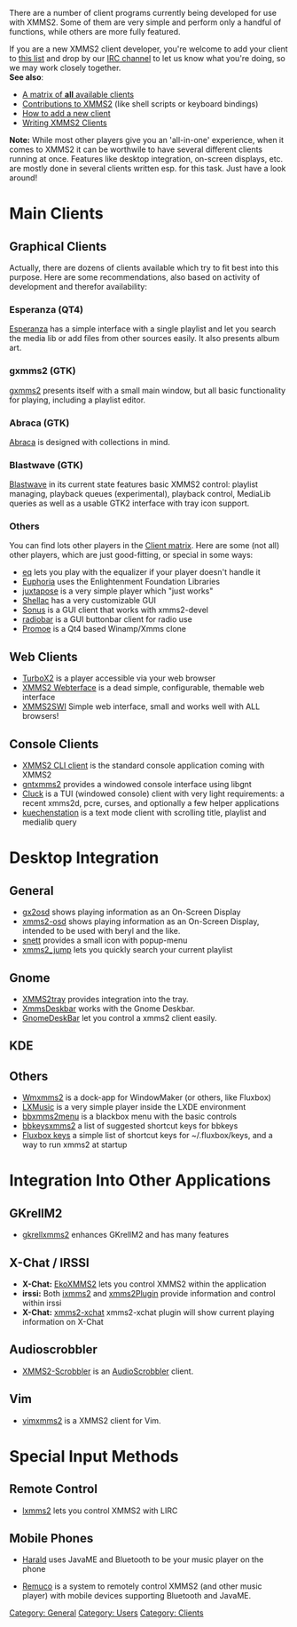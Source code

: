 There are a number of client programs currently being developed for use with XMMS2. Some of them are very simple and perform only a handful of functions, while others are more fully featured.

If you are a new XMMS2 client developer, you're welcome to add your client to [[Clientlist | this list]] and drop by our [irc://chat.freenode.net/xmms2 IRC channel] to let us know what you're doing, so we may work closely together.
<br/>
'''See also''':
* [[Clientlist | A matrix of '''all''' available clients]]
* [[Contribs | Contributions to XMMS2]] (like shell scripts or keyboard bindings)
* [[Talk:XMMS2_Clients#How_to_add_a_new_client | How to add a new client]]
* [[Writing XMMS2 Clients]]

'''Note:''' While most other players give you an 'all-in-one' experience, when it comes to XMMS2 it can be worthwile to have several different clients running at once. Features like desktop integration, on-screen displays, etc. are mostly done in several clients written esp. for this task. Just have a look around!

= Main Clients =

== Graphical Clients ==

Actually, there are dozens of clients available which try to fit best into this purpose. Here are some recommendations, also based on activity of development and therefor availability:

=== Esperanza (QT4) ===

[[Client:Esperanza | Esperanza]] has a simple interface with a single playlist and let you search the media lib or add files from other sources easily. It also presents album art.

=== gxmms2 (GTK) ===

[[Client:gxmms2 | gxmms2]] presents itself with a small main window, but all basic functionality for playing, including a playlist editor.

=== Abraca (GTK) ===

[[Client:Abraca | Abraca]] is designed with collections in mind.

=== Blastwave (GTK) ===

[[Client:Blastwave | Blastwave]] in its current state features basic XMMS2 control: playlist managing, playback queues (experimental), playback control, MediaLib queries as well as a usable GTK2 interface with tray icon support.

=== Others ===

You can find lots other players in the [[Clientlist | Client matrix]]. Here are some (not all) other players, which are just good-fitting, or special in some ways:

* [[Client:eq | eq]] lets you play with the equalizer if your player doesn't handle it
* [[Client:Euphoria | Euphoria]] uses the Enlightenment Foundation Libraries
* [[Client:juxtapose | juxtapose]] is a very simple player which "just works"
* [[Client:Shellac | Shellac]] has a very customizable GUI
* [[Client:Sonus | Sonus]] is a GUI client that works with xmms2-devel
* [[Client:radiobar | radiobar]] is a GUI buttonbar client for radio use
* [[Client:Promoe | Promoe]] is a Qt4 based Winamp/Xmms clone

== Web Clients ==

* [[Client:TurboX2 | TurboX2]] is a player accessible via your web browser
* [[Client:XMMS2_Webterface | XMMS2 Webterface]] is a dead simple, configurable, themable web interface
* [[Client:xmms2swi | XMMS2SWI]] Simple web interface, small and works well with ALL browsers!

== Console Clients ==

* [[Client:XMMS2 CLI client | XMMS2 CLI client]] is the standard console application coming with XMMS2
* [[Client:gntxmms2 | gntxmms2]] provides a windowed console interface using libgnt
* [[Client:Cluck | Cluck]] is a TUI (windowed console) client with very light requirements: a recent xmms2d, pcre, curses, and optionally a few helper applications
* [[Client:kuechenstation | kuechenstation]] is a text mode client with scrolling title, playlist and medialib query

= Desktop Integration =

== General ==

* [[Client:gx2osd | gx2osd]] shows playing information as an On-Screen Display
* [[Client:xmms2-osd | xmms2-osd]] shows playing information as an On-Screen Display, intended to be used with beryl and the like.
* [[Client:snett | snett]] provides a small icon with popup-menu
* [[Client:xmms2_jump | xmms2_jump]] lets you quickly search your current playlist

== Gnome ==

* [[Client:XMMS2tray | XMMS2tray]] provides integration into the tray.
* [[Client:XmmsDeskbar | XmmsDeskbar]] works with the Gnome Deskbar.
* [[Client:GnomeDeskBar | GnomeDeskBar]] let you control a xmms2 client easily.

== KDE ==

== Others ==

* [[Client:Wmxmms2 | Wmxmms2]] is a dock-app for WindowMaker (or others, like Fluxbox)
* [[Client:LXMusic | LXMusic]] is a very simple player inside the LXDE environment
* [[Client:bbxmms2menu | bbxmms2menu]] is a blackbox menu with the basic controls
* [[Client:bbkeysxmms2 | bbkeysxmms2]] a list of suggested shortcut keys for bbkeys
* [[Client:FluxboxKeys | Fluxbox keys]] a simple list of shortcut keys for ~/.fluxbox/keys, and a way to run xmms2 at startup

= Integration Into Other Applications =

== GKrellM2 ==

* [[Client:gkrellxmms2 | gkrellxmms2]] enhances GKrellM2 and has many features

== X-Chat / IRSSI ==

* '''X-Chat:''' [[Client:EkoXMMS2 | EkoXMMS2]] lets you control XMMS2 within the application
* '''irssi:''' Both [[Client:ixmms2 | ixmms2]] and [[Client:xmms2Plugin | xmms2Plugin]] provide information and control within irssi
* '''X-Chat:''' [[Client:xmms2-xchat | xmms2-xchat]] xmms2-xchat plugin will show current playing information on X-Chat

== Audioscrobbler ==

* [[Client:XMMS2-Scrobbler | XMMS2-Scrobbler]] is an [http://www.audioscrobbler.com/ AudioScrobbler] client.

== Vim ==

* [[Client:vimxmms2 | vimxmms2]] is a XMMS2 client for Vim.

= Special Input Methods =

== Remote Control ==

* [[Client:lxmms2 | lxmms2]] lets you control XMMS2 with LIRC

== Mobile Phones ==

* [[Client:Harald | Harald]] uses JavaME and Bluetooth to be your music player on the phone

* [[Client:Remuco | Remuco]] is a system to remotely control XMMS2 (and other music player) with mobile devices supporting Bluetooth and JavaME.

[[Category: General]]
[[Category: Users]]
[[Category: Clients]]